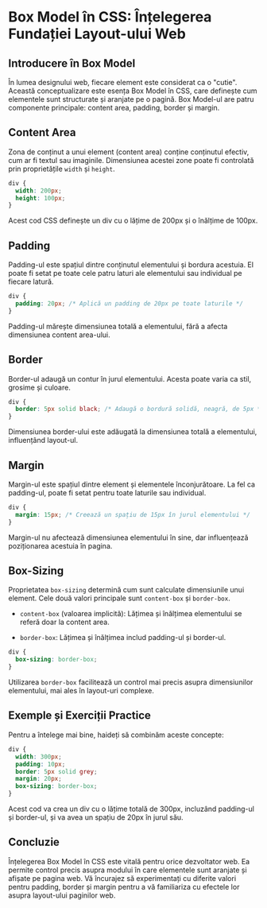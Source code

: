 # Box Model în CSS: Înțelegerea Fundației Layout-ului Web

## Introducere în Box Model

În lumea designului web, fiecare element este considerat ca o "cutie". Această conceptualizare este esența Box Model în CSS, care definește cum elementele sunt structurate și aranjate pe o pagină. Box Model-ul are patru componente principale: content area, padding, border și margin.

## Content Area

Zona de conținut a unui element (content area) conține conținutul efectiv, cum ar fi textul sau imaginile. Dimensiunea acestei zone poate fi controlată prin proprietățile `width` și `height`.

```css
div {
  width: 200px;
  height: 100px;
}
```

Acest cod CSS definește un div cu o lățime de 200px și o înălțime de 100px.

## Padding

Padding-ul este spațiul dintre conținutul elementului și bordura acestuia. El poate fi setat pe toate cele patru laturi ale elementului sau individual pe fiecare latură.

```css
div {
  padding: 20px; /* Aplică un padding de 20px pe toate laturile */
}
```

Padding-ul mărește dimensiunea totală a elementului, fără a afecta dimensiunea content area-ului.

## Border

Border-ul adaugă un contur în jurul elementului. Acesta poate varia ca stil, grosime și culoare.

```css
div {
  border: 5px solid black; /* Adaugă o bordură solidă, neagră, de 5px */
}
```

Dimensiunea border-ului este adăugată la dimensiunea totală a elementului, influențând layout-ul.

## Margin

Margin-ul este spațiul dintre element și elementele înconjurătoare. La fel ca padding-ul, poate fi setat pentru toate laturile sau individual.

```css
div {
  margin: 15px; /* Creează un spațiu de 15px în jurul elementului */
}
```

Margin-ul nu afectează dimensiunea elementului în sine, dar influențează poziționarea acestuia în pagina.

## Box-Sizing

Proprietatea `box-sizing` determină cum sunt calculate dimensiunile unui element. Cele două valori principale sunt `content-box` și `border-box`.

- `content-box` (valoarea implicită): Lățimea și înălțimea elementului se referă doar la content area.
  
- `border-box`: Lățimea și înălțimea includ padding-ul și border-ul.

```css
div {
  box-sizing: border-box;
}
```

Utilizarea `border-box` facilitează un control mai precis asupra dimensiunilor elementului, mai ales în layout-uri complexe.

## Exemple și Exerciții Practice

Pentru a întelege mai bine, haideți să combinăm aceste concepte:

```css
div {
  width: 300px;
  padding: 10px;
  border: 5px solid grey;
  margin: 20px;
  box-sizing: border-box;
}
```

Acest cod va crea un div cu o lățime totală de 300px, incluzând padding-ul și border-ul, și va avea un spațiu de 20px în jurul său.

## Concluzie

Înțelegerea Box Model în CSS este vitală pentru orice dezvoltator web. Ea permite control precis asupra modului în care elementele sunt aranjate și afișate pe pagina web. Vă încurajez să experimentați cu diferite valori pentru padding, border și margin pentru a vă familiariza cu efectele lor asupra layout-ului paginilor web.